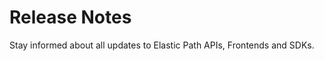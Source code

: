 # Release Notes


Stay informed about all updates to Elastic Path APIs, Frontends and SDKs.

<CardSection id="web" title="" hasSubSections>
  <CardSection id="web-ui-kit" title="Composable Commerce" HeadingTag="h4">
    <Card
      title="Product Experience Manager"
      to="/docs/pxm" />
    <Card
      title="Subscriptions"
      to="/docs/subscriptions"
    />
    <Card
      title="Account Management"
      to="/docs/commerce-cloud/accounts"
    />
    <Card title="Studio" to="/docs/studio" />
    <Card title="Payments" to="/docs/payments" />
    </CardSection>
  </CardSection>



